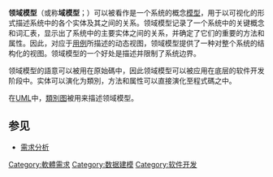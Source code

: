 {{Unreferenced|time=2021-02-05T15:14:18+00:00}}
'''领域模型'''（或称'''域模型'''；{{lang-en|domain model}}）可以被看作是一个系统的概念[[模型|模型]]，用于以可视化的形式描述系统中的各个实体及其之间的关系。领域模型记录了一个系统中的关键概念和词汇表，显示出了系统中的主要实体之间的关系，并确定了它们的重要的方法和属性。因此，对应于[[用例|用例]]所描述的动态视图，领域模型提供了一种对整个系统的结构化的视图。领域模型的一个好处是描述并限制了系统边界。

领域模型的語意可以被用在原始碼中，因此领域模型可以被应用在底层的软件开发阶段中。实体可以演化为類別，方法和属性可以直接演化至程式碼之中。

在[[UML|UML]]中，[[類別图|類別图]]被用来描述领域模型。

==参见==
*[[需求分析|需求分析]]

[[Category:軟體需求|Category:軟體需求]]
[[Category:数据建模|Category:数据建模]]
[[Category:软件开发|Category:软件开发]]